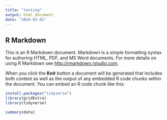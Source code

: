 ```yaml
---
title: "testing"
output: html_document
date: "2024-03-02"
---
```



## R Markdown

This is an R Markdown document. Markdown is a simple formatting syntax for authoring HTML, PDF, and MS Word documents. For more details on using R Markdown see <http://rmarkdown.rstudio.com>.

When you click the **Knit** button a document will be generated that includes both content as well as the output of any embedded R code chunks within the document. You can embed an R code chunk like this:

```r
install.packages("tidyverse")
library(gridExtra)
library(tidyverse)
```

```r
summary(data)
```

```r

```

